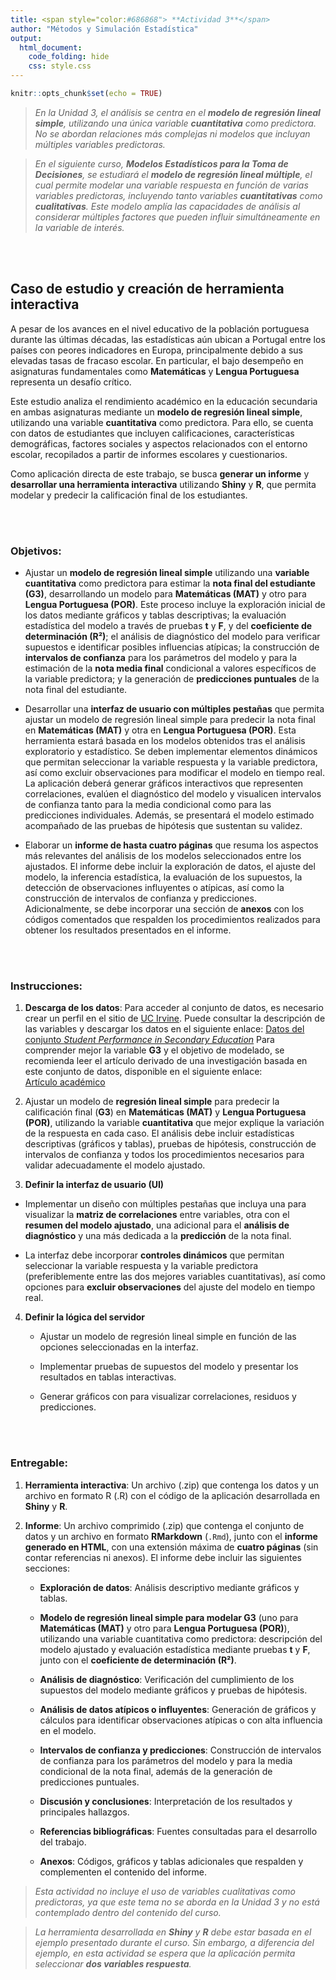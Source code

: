```yaml
---
title: <span style="color:#686868"> **Actividad 3**</span>
author: "Métodos y Simulación Estadística"
output:
  html_document:
    code_folding: hide
    css: style.css
---
```


```r
knitr::opts_chunk$set(echo = TRUE)
```



<div class="caja-nota">
> *En la Unidad 3, el análisis se centra en el **modelo de regresión lineal simple**, utilizando una única variable **cuantitativa** como predictora. No se abordan relaciones más complejas ni modelos que incluyan múltiples variables predictoras.*  
</div>

<div class="caja-nota">
> *En el siguiente curso, **Modelos Estadísticos para la Toma de Decisiones**, se estudiará el **modelo de regresión lineal múltiple**, el cual permite modelar una variable respuesta en función de varias variables predictoras, incluyendo tanto variables **cuantitativas** como **cualitativas**. Este modelo amplía las capacidades de análisis al considerar múltiples factores que pueden influir simultáneamente en la variable de interés.*
</div>


</br></br>
<h2>Caso de estudio y creación de herramienta interactiva</h2>

A pesar de los avances en el nivel educativo de la población portuguesa durante las últimas décadas, las estadísticas aún ubican a Portugal entre los países con peores indicadores en Europa, principalmente debido a sus elevadas tasas de fracaso escolar. En particular, el bajo desempeño en asignaturas fundamentales como **Matemáticas** y **Lengua Portuguesa** representa un desafío crítico.

Este estudio analiza el rendimiento académico en la educación secundaria en ambas asignaturas mediante un **modelo de regresión lineal simple**, utilizando una variable **cuantitativa** como predictora. Para ello, se cuenta con datos de estudiantes que incluyen calificaciones, características demográficas, factores sociales y aspectos relacionados con el entorno escolar, recopilados a partir de informes escolares y cuestionarios.

Como aplicación directa de este trabajo, se busca **generar un informe** y **desarrollar una herramienta interactiva** utilizando **Shiny** y **R**, que permita modelar y predecir la calificación final de los estudiantes.


</br></br>
<h3>Objetivos:</h3>


- Ajustar un **modelo de regresión lineal simple** utilizando una **variable cuantitativa** como predictora para estimar la **nota final del estudiante (G3)**, desarrollando un modelo para **Matemáticas (MAT)** y otro para **Lengua Portuguesa (POR)**. Este proceso incluye la exploración inicial de los datos mediante gráficos y tablas descriptivas; la evaluación estadística del modelo a través de pruebas **t** y **F**, y del **coeficiente de determinación (R²)**; el análisis de diagnóstico del modelo para verificar supuestos e identificar posibles influencias atípicas; la construcción de **intervalos de confianza** para los parámetros del modelo y para la estimación de la **nota media final** condicional a valores específicos de la variable predictora; y la generación de **predicciones puntuales** de la nota final del estudiante.


- Desarrollar una **interfaz de usuario con múltiples pestañas** que permita ajustar un modelo de regresión lineal simple para predecir la nota final en **Matemáticas (MAT)** y otra en **Lengua Portuguesa (POR)**. Esta herramienta estará basada en los modelos obtenidos tras el análisis exploratorio y estadístico. Se deben implementar elementos dinámicos que permitan seleccionar la variable respuesta y la variable predictora, así como excluir observaciones para modificar el modelo en tiempo real. La aplicación deberá generar gráficos interactivos que representen correlaciones, evalúen el diagnóstico del modelo y visualicen intervalos de confianza tanto para la media condicional como para las predicciones individuales. Además, se presentará el modelo estimado acompañado de las pruebas de hipótesis que sustentan su validez.

- Elaborar un **informe de hasta cuatro páginas** que resuma los aspectos más relevantes del análisis de los modelos seleccionados entre los ajustados. El informe debe incluir la exploración de datos, el ajuste del modelo, la inferencia estadística, la evaluación de los supuestos, la detección de observaciones influyentes o atípicas, así como la construcción de intervalos de confianza y predicciones. Adicionalmente, se debe incorporar una sección de **anexos** con los códigos comentados que respalden los procedimientos realizados para obtener los resultados presentados en el informe.


</br></br>
<h3>Instrucciones:</h3>


1. **Descarga de los datos**: Para acceder al conjunto de datos, es necesario crear un perfil en el sitio de [UC Irvine](https://archive.ics.uci.edu/). Puede consultar la descripción de las variables y descargar los datos en el siguiente enlace:  [Datos del conjunto *Student Performance in Secondary Education*](https://archive.ics.uci.edu/dataset/320/student+performance) 
Para comprender mejor la variable **G3** y el objetivo de modelado, se recomienda leer el artículo derivado de una investigación basada en este conjunto de datos, disponible en el siguiente enlace:  
[Artículo académico](https://repositorium.sdum.uminho.pt/bitstream/1822/8024/1/student.pdf)


2. Ajustar un modelo de **regresión lineal simple** para predecir la calificación final (**G3**) en **Matemáticas (MAT)** y **Lengua Portuguesa (POR)**, utilizando la variable **cuantitativa** que mejor explique la variación de la respuesta en cada caso. El análisis debe incluir estadísticas descriptivas (gráficos y tablas), pruebas de hipótesis, construcción de intervalos de confianza y todos los procedimientos necesarios para validar adecuadamente el modelo ajustado.


3. **Definir la interfaz de usuario (UI)**

- Implementar un diseño con múltiples pestañas que incluya una para visualizar la **matriz de correlaciones** entre variables, otra con el **resumen del modelo ajustado**, una adicional para el **análisis de diagnóstico** y una más dedicada a la **predicción** de la nota final.

- La interfaz debe incorporar **controles dinámicos** que permitan seleccionar la variable respuesta y la variable predictora (preferiblemente entre las dos mejores variables cuantitativas), así como opciones para **excluir observaciones** del ajuste del modelo en tiempo real.


4. **Definir la lógica del servidor** 

   - Ajustar un modelo de regresión lineal simple en función de las opciones seleccionadas en la interfaz.
   
   - Implementar pruebas de supuestos del modelo y presentar los resultados en tablas interactivas.
   
   - Generar gráficos con para visualizar correlaciones, residuos y predicciones.




</br></br>
<h3>Entregable:</h3>


1. **Herramienta interactiva**: Un archivo (.zip) que contenga los datos y un archivo en formato R (.R) con el código de la aplicación desarrollada en **Shiny** y **R**.

2. **Informe**: Un archivo comprimido (.zip) que contenga el conjunto de datos y un archivo en formato **RMarkdown** (`.Rmd`), junto con el **informe generado en HTML**, con una extensión máxima de **cuatro páginas** (sin contar referencias ni anexos). El informe debe incluir las siguientes secciones:

    - **Exploración de datos**: Análisis descriptivo mediante gráficos y tablas.
   
    - **Modelo de regresión lineal simple para modelar G3** (uno para **Matemáticas (MAT)** y otro para **Lengua Portuguesa (POR)**), utilizando una variable cuantitativa como predictora: descripción del modelo ajustado y evaluación estadística mediante pruebas **t** y **F**, junto con el **coeficiente de determinación (R²)**.
   
    - **Análisis de diagnóstico**: Verificación del cumplimiento de los supuestos del modelo mediante gráficos y pruebas de hipótesis.
   
    - **Análisis de datos atípicos o influyentes**: Generación de gráficos y cálculos para identificar observaciones atípicas o con alta influencia en el modelo.
   
    - **Intervalos de confianza y predicciones**: Construcción de intervalos de confianza para los parámetros del modelo y para la media condicional de la nota final, además de la generación de predicciones puntuales.
   
    - **Discusión y conclusiones**: Interpretación de los resultados y principales hallazgos.
   
    - **Referencias bibliográficas**: Fuentes consultadas para el desarrollo del trabajo.
   
    - **Anexos**: Códigos, gráficos y tablas adicionales que respalden y complementen el contenido del informe.


<div class="caja-nota">
> *Esta actividad no incluye el uso de variables cualitativas como predictoras, ya que este tema no se aborda en la Unidad 3 y no está contemplado dentro del contenido del curso.*
</div>

<div class="caja-nota">
> *La herramienta desarrollada en **Shiny** y **R** debe estar basada en el ejemplo presentado durante el curso. Sin embargo, a diferencia del ejemplo, en esta actividad se espera que la aplicación permita seleccionar **dos variables respuesta**. *
</div>


